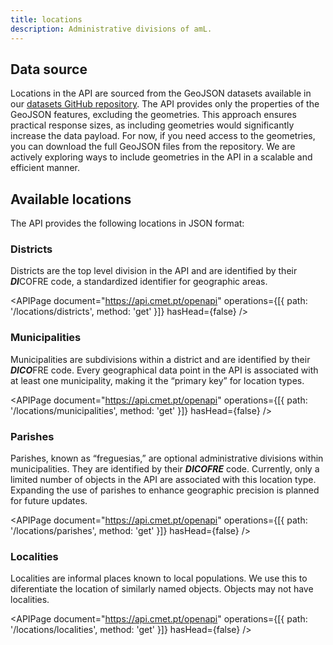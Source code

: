 ```yaml
---
title: locations
description: Administrative divisions of amL.
---
```


## Data source

Locations in the API are sourced from the GeoJSON datasets available in our [datasets GitHub repository](https://github.com/carrismetropolitana/datasets/tree/latest/locations).
The API provides only the properties of the GeoJSON features, excluding the geometries. This approach ensures practical response sizes, as including geometries would significantly increase the data payload.
For now, if you need access to the geometries, you can download the full GeoJSON files from the repository. We are actively exploring ways to include geometries in the API in a scalable and efficient manner.


## Available locations

The API provides the following locations in JSON format:


### Districts

Districts are the top level division in the API and are identified by their ***DI***COFRE code, a standardized identifier for geographic areas.

<APIPage
  document="https://api.cmet.pt/openapi"
  operations={[{ path: '/locations/districts', method: 'get' }]}
  hasHead={false}
/>


### Municipalities

Municipalities are subdivisions within a district and are identified by their ***DICO***FRE code. Every geographical data point in the API is associated with at least one municipality, making it the “primary key” for location types.

<APIPage
  document="https://api.cmet.pt/openapi"
  operations={[{ path: '/locations/municipalities', method: 'get' }]}
  hasHead={false}
/>


### Parishes

Parishes, known as “freguesias,” are optional administrative divisions within municipalities. They are identified by their ***DICOFRE*** code. Currently, only a limited number of objects in the API are associated with this location type.
Expanding the use of parishes to enhance geographic precision is planned for future updates.

<APIPage
  document="https://api.cmet.pt/openapi"
  operations={[{ path: '/locations/parishes', method: 'get' }]}
  hasHead={false}
/>


### Localities

Localities are informal places known to local populations. We use this to diferentiate the location of similarly named objects. Objects may not have localities.

<APIPage
  document="https://api.cmet.pt/openapi"
  operations={[{ path: '/locations/localities', method: 'get' }]}
  hasHead={false}
/>